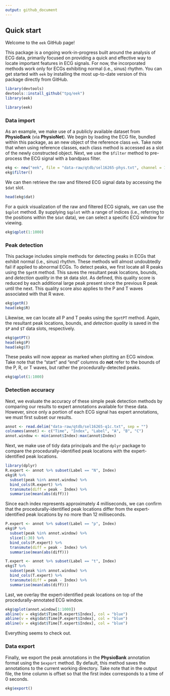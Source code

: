 ```yaml
---
output: github_document
---
```


<!-- README.md is generated from README.Rmd. Please edit that file -->

## Quick start

Welcome to the `eek` GitHub page!

This package is a ongoing work-in-progress built around the analysis of ECG data, primarily focused on providing a quick and effective way to locate important features in ECG signals. For now, the incorporated methods work only for ECGs exhibiting normal (i.e., sinus) rhythm. You can get started with `eek` by installing the most up-to-date version of this package directly from GitHub.

```r
library(devtools)
devtools::install_github("tpq/eek")
library(eek)
```

```r
library(eek)
```

### Data import

As an example, we make use of a publicly available dataset from **PhysioBank** (via **PhysioNet**). We begin by loading the ECG file, bundled within this package, as an new object of the reference class `eek`. Take note that when using reference classes, each class method is accessed as a slot of the newly constructed object. Next, we use the `$filter` method to pre-process the ECG signal with a bandpass filter.

```r
ekg <- new("eek", file = "data-raw/qtdb/sel16265-phys.txt", channel = 1)
ekg$filter()
```

We can then retrieve the raw and filtered ECG signal data by accessing the `$dat` slot.

```r
head(ekg$dat)
```

For a quick visualization of the raw and filtered ECG signals, we can use the `$qplot` method. By supplying `$qplot` with a range of indices (i.e., referring to the positions within the `$dat` data), we can select a specific ECG window for viewing.

```r
ekg$qplot(1:1000)
```

### Peak detection

This package includes simple methods for detecting peaks in ECGs that exhibit normal (i.e., sinus) rhythm. These methods will almost undoubtedly fail if applied to abnormal ECGs. To detect peaks, we first locate all R peaks using the `$getR` method. This saves the resultant peak locations, bounds, and *detection quality* in the `$R` data slot. As defined, this quality score is reduced by each additional large peak present since the previous R peak until the next. This quality score also applies to the P and T waves associated with that R wave.

```r
ekg$getR()
head(ekg$R)
```

Likewise, we can locate all P and T peaks using the `$getPT` method. Again, the resultant peak locations, bounds, and *detection quality* is saved in the `$P` and `$T` data slots, respectively.<!-- In this case, *detection quality* is reduced by each additional peak (beyond two) occurring within an R-R window.-->

```r
ekg$getPT()
head(ekg$P)
head(ekg$T)
```

These peaks will now appear as marked when plotting an ECG window. Take note that the "start" and "end" columns do **not** refer to the bounds of the P, R, or T waves, but rather the procedurally-detected peaks.

```r
ekg$qplot(1:1000)
```

### Detection accuracy

Next, we evaluate the accuracy of these simple peak detection methods by comparing our results to expert annotations available for these data. However, since only a portion of each ECG signal has expert annotations, we must first subset our results.

```r
annot <- read.delim("data-raw/qtdb/sel16265-q1c.txt", sep = "")
colnames(annot) <- c("Time", "Index", "Label", "A", "B", "C")
annot.window <- min(annot$Index):max(annot$Index)
```

Next, we make use of tidy data principals and the `dplyr` package to compare the procedurally-identified peak locations with the expert-identified peak locations.

```r
library(dplyr)
R.expert <- annot %>% subset(Label == "N", Index)
ekg$R %>%
  subset(peak %in% annot.window) %>%
  bind_cols(R.expert) %>%
  transmute(diff = peak - Index) %>%
  summarise(mean(abs(diff)))
```

Since each index represents approximately 4 milliseconds, we can confirm that the procedurally-identified peak locations differ from the expert-identified peak locations by no more than 12 milliseconds.

```r
P.expert <- annot %>% subset(Label == "p", Index)
ekg$P %>%
  subset(peak %in% annot.window) %>%
  slice(1:30) %>%
  bind_cols(P.expert) %>%
  transmute(diff = peak - Index) %>%
  summarise(mean(abs(diff)))
```

```r
T.expert <- annot %>% subset(Label == "t", Index)
ekg$T %>%
  subset(peak %in% annot.window) %>%
  bind_cols(T.expert) %>%
  transmute(diff = peak - Index) %>%
  summarise(mean(abs(diff)))
```

Last, we overlay the expert-identified peak locations on top of the procedurally-annotated ECG window.

```r
ekg$qplot(annot.window[1:1000])
abline(v = ekg$dat$Time[R.expert$Index], col = "blue")
abline(v = ekg$dat$Time[P.expert$Index], col = "blue")
abline(v = ekg$dat$Time[T.expert$Index], col = "blue")
```

Everything seems to check out.

### Data export

Finally, we export the peak annotations in the **PhysioBank** annotation format using the `$export` method. By default, this method saves the annotations to the current working directory. Take note that in the output file, the time column is offset so that the first index corresponds to a time of 0 seconds.

```r
ekg$export()
```
